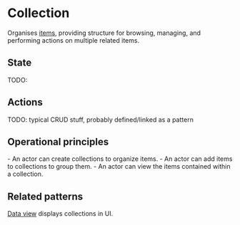 
<Meta title="Concepts/Collection*" />

# Collection

Organises [items](../?path=/docs/concepts-item--docs), providing structure for browsing, managing, and performing actions on multiple related items.

## State

TODO:

## Actions

TODO: typical CRUD stuff, probably defined/linked as a pattern

## Operational principles

<div>
- An actor can create collections to organize items.
- An actor can add items to collections to group them.
- An actor can view the items contained within a collection.
</div>

## Related patterns

[Data view](../?path=/docs/compositions-data-view--docs) displays collections in UI.